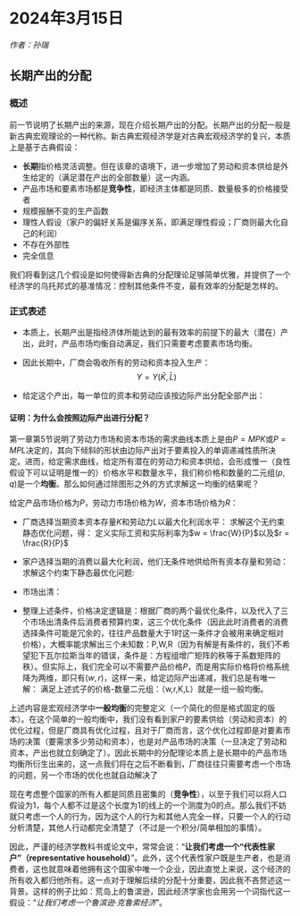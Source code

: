 # 2024年3月15日

*作者：孙瑞*

## 长期产出的分配

### 概述

前一节说明了长期产出的来源，现在介绍长期产出的分配。长期产出的分配一般是新古典宏观理论的一种代称。新古典宏观经济学是对古典宏观经济学的复兴，本质上是基于古典假设：

- **长期**指价格灵活调整。但在该章的语境下，进一步增加了劳动和资本供给是外生给定的（满足潜在产出的全部数量）这一内涵。
- 产品市场和要素市场都是**竞争性**，即经济主体都是同质、数量极多的价格接受者
- 规模报酬不变的生产函数
- 理性人假设（家户的偏好关系是偏序关系，即满足理性假设；厂商则最大化自己的利润）
- 不存在外部性
- 完全信息

我们将看到这几个假设是如何使得新古典的分配理论足够简单优雅，并提供了一个经济学的乌托邦式的基准情况：控制其他条件不变，最有效率的分配是怎样的。

### 正式表述

- 本质上，长期产出是指经济体所能达到的最有效率的前提下的最大（潜在）产出，此时，产品市场均衡自动满足，我们只需要考虑要素市场均衡。

- 因此长期中，厂商会吸收所有的劳动和资本投入生产：
  $$
  Y = Y(\bar{K},\bar{L})
  $$

- 给定这个产出，每一单位的资本和劳动应该按边际产出分配全部产出：

  \begin{align}
  w &= \frac{\partial Y}{\partial L}|_{K=\bar{K},L=\bar{L}} \\

  r &= \frac{\partial Y}{\partial K}|_{K=\bar{K},L=\bar{L}} \\
  \end{align}

::: {.callout-tip}
#### 证明：为什么会按照边际产出进行分配？

第一章第5节说明了劳动力市场和资本市场的需求曲线本质上是由$P= MPK$或$P = MPL$决定的，其向下倾斜的形状由边际产出对于要素投入的单调递减性质所决定。进而，给定需求曲线，给定所有潜在的劳动力和资本供给，会形成惟一（良性假设下可以证明是惟一的）价格水平和数量水平，我们称价格和数量的二元组$(p,q)$是一个**均衡**。那么如何通过除图形之外的方式求解这一均衡的结果呢？

给定产品市场价格为$P$，劳动力市场价格为$W$，资本市场价格为$R$：

  - 厂商选择当期资本资本存量$K$和劳动力$L$以最大化利润水平：
    \begin{align}
    \max_{K,L} P \times PY(K,L) - W L - R K
    \end{align}
    求解这个无约束静态优化问题，得：
    \begin{align}
        P MPL - W &= 0 \\
        P MPK - R &= 0 
    \end{align}
    定义实际工资和实际利率为$w = \frac{W}{P}$以及$r = \frac{R}{P}$

  - 家户选择当期的消费以最大化利润，他们无条件地供给所有资本存量和劳动：
    \begin{align}
      \max_{C} U(C) \\
      \text{s.t.} P C = W \bar{L} + R \bar{K}
    \end{align}
    求解这个约束下静态最优化问题:
    \begin{align}
    U'(C) = \lambda P \\
    P C = W \bar{L} + R \bar{K}
    \end{align}

  - 市场出清：
    \begin{align}
    C &= Y(K,L) \\
    K &= \bar{K} \\
    L &= \bar{L}
    \end{align}

  - 整理上述条件，价格决定逻辑是：根据厂商的两个最优化条件，以及代入了三个市场出清条件后消费者预算约束，这三个优化条件（因此此时消费者的消费选择条件可能是冗余的，往往产品数量大于1时这一条件才会被用来确定相对价格），大概率能求解出三个未知数：P,W,R（因为有解是有条件的，我们不希望犯下瓦尔拉斯当年的错误，条件是：方程组增广矩阵的秩等于系数矩阵的秩）。但实际上，我们完全可以不需要产品价格$P$，而是用实际价格将价格系统降为两维，即只有$(w,r)$，这样一来，给定边际产出递减，我们总是有唯一解：
      \begin{align}
        w &= \frac{\partial Y}{\partial L}|_{K=\bar{K},L=\bar{L}} \\

        r &= \frac{\partial Y}{\partial K}|_{K=\bar{K},L=\bar{L}} \\
     \end{align}
    满足上述式子的价格-数量二元组：（w,r,K,L）就是一组一般均衡。

上述内容是宏观经济学中**一般均衡**的完整定义（一个简化的但是格式固定的版本）。在这个简单的一般均衡中，我们没有看到家户的要素供给（劳动和资本）的优化过程，但是厂商具有优化过程，且对于厂商而言，这个优化过程即是对要素市场的决策（要需求多少劳动和资本），也是对产品市场的决策（一旦决定了劳动和资本，产出也就立刻确定了）。因此长期中的分配理论本质上是长期中的产品市场均衡所衍生出来的，这一点我们将在之后不断看到，厂商往往只需要考虑一个市场的问题，另一个市场的优化也就自动解决了
:::


现在考虑整个国家的所有人都是同质且密集的（**竞争性**），以至于我们可以将人口假设为1，每个人都不过是这个长度为1的线上的一个测度为0的点。那么我们不妨就只考虑一个人的行为，因为这个人的行为和其他人完全一样，只要一个人的行动分析清楚，其他人行动都完全清楚了（不过是一个积分/简单相加的事情）。

::: {.callout-note collapse="true"}
因此，严谨的经济学教科书或论文中，常常会说：“**让我们考虑一个“代表性家户”（representative household）**”。此外，这个代表性家户既是生产者，也是消费者，这也就意味着他拥有这个国家中唯一个企业，因此直觉上来说，这个经济的所有收入都归他所有。这一点对于理解后续的分配十分重要，因此我不吝赘述这一背景。这样的例子比如：荒岛上的鲁滨逊，因此经济学家也会用另一个词指代这一假设：“*让我们考虑一个鲁滨逊·克鲁索经济*”。
:::



